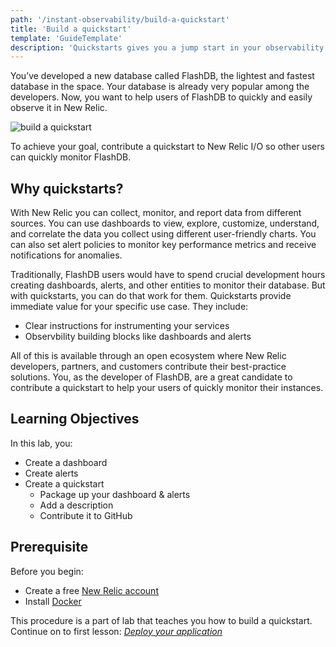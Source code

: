 ```yaml
---
path: '/instant-observability/build-a-quickstart'
title: 'Build a quickstart'
template: 'GuideTemplate'
description: 'Quickstarts gives you a jump start in your observability journey with New Relic. You can use them to quickly and easily observe and monitor your services'
---
```


You’ve developed a new database called FlashDB, the lightest and fastest database in the space. Your database is already very popular among the developers. Now, you want to help users of FlashDB to quickly and easily observe it in New Relic.

![build a quickstart](../../../images/instant-observability/lab-narrative.png)

To achieve your goal, contribute a quickstart to New Relic I/O so other users can quickly monitor FlashDB.

## Why quickstarts?

With New Relic you can collect, monitor, and report data from different sources. You can use dashboards to view, explore, customize, understand, and correlate the data you collect using different user-friendly charts. 
You can also set alert policies to monitor key performance metrics and receive notifications for anomalies. 

Traditionally, FlashDB users would have to spend crucial development hours creating dashboards, alerts, and other entities to monitor their database. But with quickstarts, you can do that work for them.
Quickstarts provide immediate value for your specific use case. They include:
- Clear instructions for instrumenting your services
- Observbility building blocks like dashboards and alerts

All of this is available through an open ecosystem where New Relic developers, partners, and customers contribute their best-practice solutions. 
You, as the developer of FlashDB, are a great candidate to contribute a quickstart to help your users of quickly monitor their instances.

## Learning Objectives

In this lab, you: 
- Create a dashboard
- Create alerts 
- Create a quickstart
    - Package up your dashboard & alerts 
    - Add a description
    - Contribute it to GitHub

## Prerequisite

Before you begin: 

- Create a free [New Relic account](https://login.newrelic.com/login)
- Install [Docker](https://www.docker.com/) 

<Callout variant="course" title="Lab">

This procedure is a part of lab that teaches you how to build a quickstart. Continue on to first lesson: [_Deploy your application_](/instant-observability/build-a-quickstart/deploy-your-application)

</Callout>

